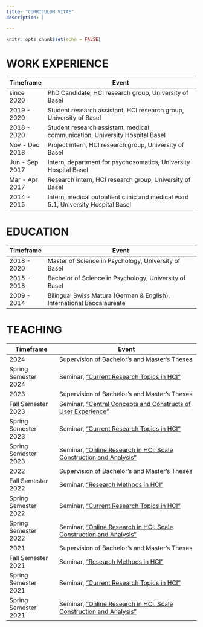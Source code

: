 ```yaml
---
title: "CURRICULUM VITAE"
description: |

---
```


```r
knitr::opts_chunk$set(echo = FALSE)
```

# WORK EXPERIENCE

| Timeframe             | Event                                                                                           |
|-----------------------|-------------------------------------------------------------------------------------------------|
| since 2020            | PhD Candidate, HCI research group, University of Basel                                            |
| 2019 - 2020           | Student research assistant, HCI research group, University of Basel                             |
| 2018 - 2020           | Student research assistant, medical communication, University Hospital Basel                    |
| Nov - Dec 2018        | Project intern, HCI research group, University of Basel                                         |
| Jun - Sep 2017        | Intern, department for psychosomatics, University Hospital Basel                                |
| Mar - Apr 2017        | Research intern, HCI research group, University of Basel                                        |
| 2014 - 2015           | Intern, medical outpatient clinic and medical ward 5.1, University Hospital Basel               |


# EDUCATION

| Timeframe             | Event                                                                                           |
|-----------------------|-------------------------------------------------------------------------------------------------|
| 2018 - 2020           | Master of Science in Psychology, University of Basel                                            |
| 2015 - 2018           | Bachelor of Science in Psychology, University of Basel                                          |
| 2009 - 2014           | Bilingual Swiss Matura (German & English), International Baccalaureate                          |

# TEACHING

| Timeframe                                        | Event                                                                                                                                   |
|--------------------------------------------------|-----------------------------------------------------------------------------------------------------------------------------------------|
| 2024                                             | Supervision of Bachelor's and Master's Theses                                                                                           |
| Spring Semester 2024                             | Seminar, ["Current Research Topics in HCI"](https://vorlesungsverzeichnis.unibas.ch/en/investigation?id=284238)                         |
| 2023                                             | Supervision of Bachelor's and Master's Theses                                                                                           |
| Fall Semester 2023                               | Seminar, ["Central Concepts and Constructs of User Experience"](https://vorlesungsverzeichnis.unibas.ch/en/home?id=277698)              |
| Spring Semester 2023                             | Seminar, ["Current Research Topics in HCI"](https://vorlesungsverzeichnis.unibas.ch/en/investigation?id=272186)                         |
| Spring Semester 2023                             | Seminar, ["Online Research in HCI: Scale Construction and Analysis"](https://vorlesungsverzeichnis.unibas.ch/en/investigation?id=272184)|
| 2022                                             | Supervision of Bachelor's and Master's Theses                                                                                           |
| Fall Semester 2022                               | Seminar, ["Research Methods in HCI"](https://vorlesungsverzeichnis.unibas.ch/en/investigation?id=267355)                                |
| Spring Semester 2022                             | Seminar, ["Current Research Topics in HCI"](https://vorlesungsverzeichnis.unibas.ch/en/investigation?id=267444)                         |
| Spring Semester 2022                             | Seminar, ["Online Research in HCI: Scale Construction and Analysis"](https://vorlesungsverzeichnis.unibas.ch/en/investigation?id=263778)|
| 2021                                             | Supervision of Bachelor's and Master's Theses                                                                                           |
| Fall Semester 2021                               | Seminar, ["Research Methods in HCI"](https://vorlesungsverzeichnis.unibas.ch/en/investigation?id=259900)                                |
| Spring Semester 2021                             | Seminar, ["Current Research Topics in HCI"](https://vorlesungsverzeichnis.unibas.ch/en/investigation?id=255201)                         |
| Spring Semester 2021                             | Seminar, ["Online Research in HCI: Scale Construction and Analysis"](https://vorlesungsverzeichnis.unibas.ch/en/investigation?id=258364)|